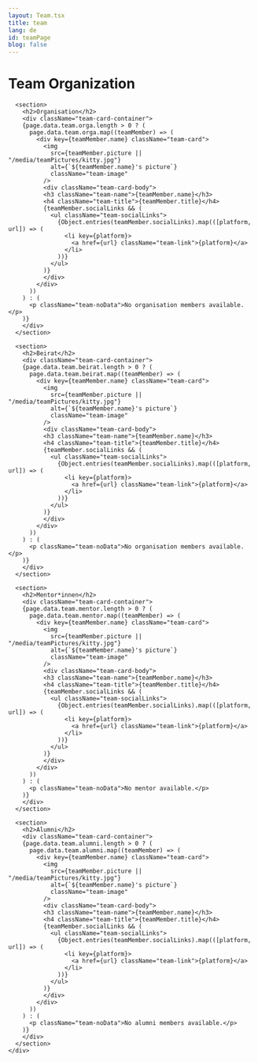 ```yaml
---
layout: Team.tsx
title: team
lang: de
id: teamPage
blog: false
---
```


 <div className="team-container">
      <h1>Team Organization</h1>

      <section>
        <h2>Organisation</h2>
        <div className="team-card-container">
        {page.data.team.orga.length > 0 ? (
          page.data.team.orga.map((teamMember) => (
            <div key={teamMember.name} className="team-card">
              <img
                src={teamMember.picture || "/media/teamPictures/kitty.jpg"}
                alt={`${teamMember.name}'s picture`}
                className="team-image"
              />
              <div className="team-card-body">
              <h3 className="team-name">{teamMember.name}</h3>
              <h4 className="team-title">{teamMember.title}</h4>
              {teamMember.socialLinks && (
                <ul className="team-socialLinks">
                  {Object.entries(teamMember.socialLinks).map(([platform, url]) => (
                    <li key={platform}>
                      <a href={url} className="team-link">{platform}</a>
                    </li>
                  ))}
                </ul>
              )}
              </div>
            </div>
          ))
        ) : (
          <p className="team-noData">No organisation members available.</p>
        )}
        </div>
      </section>

      <section>
        <h2>Beirat</h2>
        <div className="team-card-container">
        {page.data.team.beirat.length > 0 ? (
          page.data.team.beirat.map((teamMember) => (
            <div key={teamMember.name} className="team-card">
              <img
                src={teamMember.picture || "/media/teamPictures/kitty.jpg"}
                alt={`${teamMember.name}'s picture`}
                className="team-image"
              />
              <div className="team-card-body">
              <h3 className="team-name">{teamMember.name}</h3>
              <h4 className="team-title">{teamMember.title}</h4>
              {teamMember.socialLinks && (
                <ul className="team-socialLinks">
                  {Object.entries(teamMember.socialLinks).map(([platform, url]) => (
                    <li key={platform}>
                      <a href={url} className="team-link">{platform}</a>
                    </li>
                  ))}
                </ul>
              )}
              </div>
            </div>
          ))
        ) : (
          <p className="team-noData">No organisation members available.</p>
        )}
        </div>
      </section>

      <section>
        <h2>Mentor*innen</h2>
        <div className="team-card-container">
        {page.data.team.mentor.length > 0 ? (
          page.data.team.mentor.map((teamMember) => (
            <div key={teamMember.name} className="team-card">
              <img
                src={teamMember.picture || "/media/teamPictures/kitty.jpg"}
                alt={`${teamMember.name}'s picture`}
                className="team-image"
              />
              <div className="team-card-body">
              <h3 className="team-name">{teamMember.name}</h3>
              <h4 className="team-title">{teamMember.title}</h4>
              {teamMember.socialLinks && (
                <ul className="team-socialLinks">
                  {Object.entries(teamMember.socialLinks).map(([platform, url]) => (
                    <li key={platform}>
                      <a href={url} className="team-link">{platform}</a>
                    </li>
                  ))}
                </ul>
              )}
              </div>
            </div>
          ))
        ) : (
          <p className="team-noData">No mentor available.</p>
        )}
        </div>
      </section>

      <section>
        <h2>Alumni</h2>
        <div className="team-card-container">
        {page.data.team.alumni.length > 0 ? (
          page.data.team.alumni.map((teamMember) => (
            <div key={teamMember.name} className="team-card">
              <img
                src={teamMember.picture || "/media/teamPictures/kitty.jpg"}
                alt={`${teamMember.name}'s picture`}
                className="team-image"
              />
              <div className="team-card-body">
              <h3 className="team-name">{teamMember.name}</h3>
              <h4 className="team-title">{teamMember.title}</h4>
              {teamMember.socialLinks && (
                <ul className="team-socialLinks">
                  {Object.entries(teamMember.socialLinks).map(([platform, url]) => (
                    <li key={platform}>
                      <a href={url} className="team-link">{platform}</a>
                    </li>
                  ))}
                </ul>
              )}
              </div>
            </div>
          ))
        ) : (
          <p className="team-noData">No alumni members available.</p>
        )}
        </div>
      </section>
    </div>

